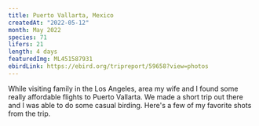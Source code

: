 ```yaml
---
title: Puerto Vallarta, Mexico
createdAt: "2022-05-12"
month: May 2022
species: 71
lifers: 21
length: 4 days
featuredImg: ML451587931
ebirdLink: https://ebird.org/tripreport/59658?view=photos
---
```


While visiting family in the Los Angeles, area my wife and I found some really affordable flights to Puerto Vallarta. We made a short trip out there and I was able to do some casual birding. Here's a few of my favorite shots from the trip.

<EbirdImage id="ML451549591" species="Citreoline Trogon" lifer />
<EbirdImage id="ML451604131" species="Golden-cheeked Woodpecker" lifer />
<EbirdImage id="ML451593761" species="Orange-fronted Parakeet" lifer />
<EbirdImage id="ML451581011" species="Sinaloa Wren" lifer />
<EbirdImage id="ML451587931" species="Russet-crowned Motmot" lifer />
<EbirdImage
  id="ML451546301"
  species="Rusty-crowned Ground-Sparrow"
  text="This species was supposed to be fairly uncommon but I regularly had them right around the AirBnb where we stayed."
  lifer
/>
<EbirdImage id="ML451557891" species="Stripe-headed Sparrow" lifer />
<EbirdImage id="ML451553381" species="Yellow-winged Cacique" lifer />
<EbirdImage
  id="ML451577561"
  species="Blue Bunting"
  text="Not the best picture, but I was excited to see a male. I've seen boring females in Texas."
/>
<EbirdImage id="ML451548121" species="Rufous-bellied Chachalaca" lifer />
<EbirdImage id="ML451589301" species="Black-bellied Whistling-Duck" />
